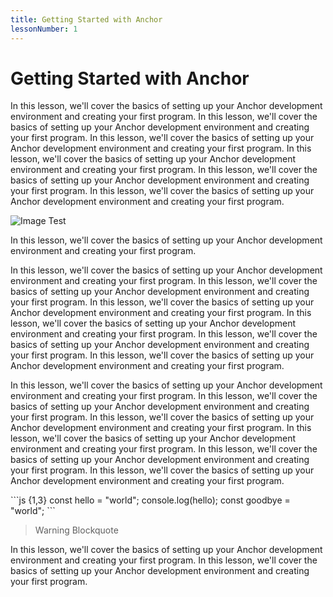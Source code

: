 ```yaml
---
title: Getting Started with Anchor
lessonNumber: 1
---
```



# Getting Started with Anchor

<ArticleSection name="Heading1" id="nice" />

In this lesson, we'll cover the basics of setting up your Anchor development environment and creating your first program.
In this lesson, we'll cover the basics of setting up your Anchor development environment and creating your first program.
In this lesson, we'll cover the basics of setting up your Anchor development environment and creating your first program.
In this lesson, we'll cover the basics of setting up your Anchor development environment and creating your first program.
In this lesson, we'll cover the basics of setting up your Anchor development environment and creating your first program.
In this lesson, we'll cover the basics of setting up your Anchor development environment and creating your first program.

![Image Test](/graphics/article-img.webp)

In this lesson, we'll cover the basics of setting up your Anchor development environment and creating your first program.

<ArticleSection name="Heading2" id="nice2" />


In this lesson, we'll cover the basics of setting up your Anchor development environment and creating your first program.
In this lesson, we'll cover the basics of setting up your Anchor development environment and creating your first program.
In this lesson, we'll cover the basics of setting up your Anchor development environment and creating your first program.
In this lesson, we'll cover the basics of setting up your Anchor development environment and creating your first program.
In this lesson, we'll cover the basics of setting up your Anchor development environment and creating your first program.
In this lesson, we'll cover the basics of setting up your Anchor development environment and creating your first program.


<ArticleSection name="Heading3" id="nice3" />

In this lesson, we'll cover the basics of setting up your Anchor development environment and creating your first program.
In this lesson, we'll cover the basics of setting up your Anchor development environment and creating your first program.
In this lesson, we'll cover the basics of setting up your Anchor development environment and creating your first program.
In this lesson, we'll cover the basics of setting up your Anchor development environment and creating your first program.
In this lesson, we'll cover the basics of setting up your Anchor development environment and creating your first program.
In this lesson, we'll cover the basics of setting up your Anchor development environment and creating your first program.

<Codeblock lang="javascript">
    ```js {1,3}
    const hello = "world";
    console.log(hello);
    const goodbye = "world";
    ```
</Codeblock>

> Warning Blockquote

In this lesson, we'll cover the basics of setting up your Anchor development environment and creating your first program.
In this lesson, we'll cover the basics of setting up your Anchor development environment and creating your first program.
